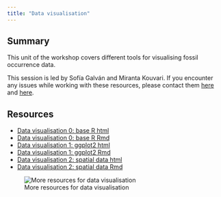 ```yaml
---
title: "Data visualisation"
---
```


## Summary

This unit of the workshop covers different tools for visualising fossil occurrence data.

This session is led by Sofía Galván and Miranta Kouvari. If you encounter any issues while working with these resources, please contact them [here](mailto:sofia.galvan@uvigo.es) and [here](mailto:kouvari.miranta@gmail.com).

## Resources

-   [Data visualisation 0: base R html](https://htmlpreview.github.io/?https://github.com/SofiaGalv/DataVis/blob/117ff947250a0c5b0e0f44a764edb0d0036d0374/DV_BaseR.html)
-   [Data visualisation 0: base R Rmd](https://github.com/SofiaGalv/DataVis/blob/117ff947250a0c5b0e0f44a764edb0d0036d0374/DV_BaseR.Rmd)
-   [Data visualisation 1: ggplot2 html](https://htmlpreview.github.io/?https://github.com/SofiaGalv/DataVis/blob/88af00b772c7401ae7b9eba649d611ccae16eacf/DV_ggplot2.html)
-   [Data visualisation 1: ggplot2 Rmd](https://github.com/SofiaGalv/DataVis/blob/117ff947250a0c5b0e0f44a764edb0d0036d0374/DV_ggplot2.Rmd)
-   [Data visualisation 2: spatial data html](https://htmlpreview.github.io/?https://github.com/SofiaGalv/DataVis/blob/117ff947250a0c5b0e0f44a764edb0d0036d0374/DV_spatialdata.html)
-   [Data visualisation 2: spatial data Rmd](https://github.com/SofiaGalv/DataVis/blob/117ff947250a0c5b0e0f44a764edb0d0036d0374/DV_spatialdata.Rmd)

![More resources for data visualisation](https://github.com/palaeoverse-community/palaeoverse/blob/main/pkgdown/favicon/apple-touch-icon-180x180.png?raw=true)

